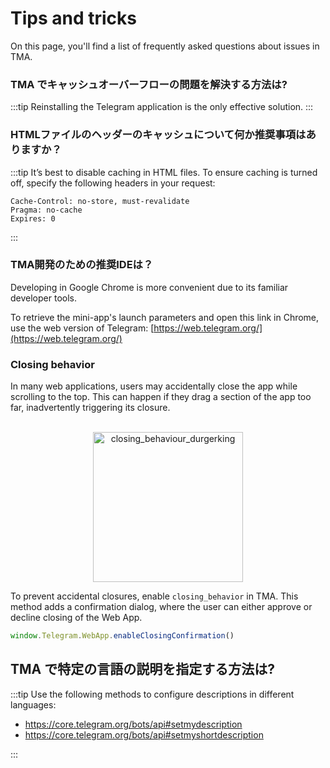 
# Tips and tricks

On this page, you'll find a list of frequently asked questions about issues in TMA.

### TMA でキャッシュオーバーフローの問題を解決する方法は?

:::tip
Reinstalling the Telegram application is the only effective solution.
:::

### HTMLファイルのヘッダーのキャッシュについて何か推奨事項はありますか？

:::tip
It’s best to disable caching in HTML files. To ensure caching is turned off, specify the following headers in your request:

```curl
Cache-Control: no-store, must-revalidate
Pragma: no-cache
Expires: 0
```

:::

### TMA開発のための推奨IDEは？

Developing in Google Chrome is more convenient due to its familiar developer tools.

To retrieve the mini-app's launch parameters and open this link in Chrome, use the web version of Telegram: [https://web.telegram.org/](https://web.telegram.org/)

### Closing behavior

In many web applications, users may accidentally close the app while scrolling to the top. This can happen if they drag a section of the app too far, inadvertently triggering its closure.

<p align="center">
    <br />
    <img width="240" src="/img/docs/telegram-apps/closing-behaviour.svg" alt="closing_behaviour_durgerking" />
    <br />
</p>

To prevent accidental closures, enable `closing_behavior` in TMA. This method adds a confirmation dialog, where the user can either approve or decline closing of the Web App.

```typescript
window.Telegram.WebApp.enableClosingConfirmation()
```

## TMA で特定の言語の説明を指定する方法は?

:::tip
Use the following methods to configure descriptions in different languages:

- https://core.telegram.org/bots/api#setmydescription
- https://core.telegram.org/bots/api#setmyshortdescription

:::

<Feedback />

